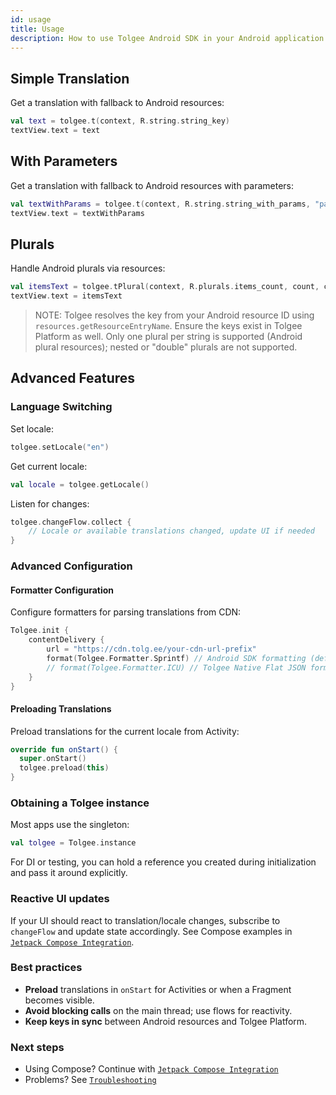 ```yaml
---
id: usage
title: Usage
description: How to use Tolgee Android SDK in your Android application
---
```


## Simple Translation

Get a translation with fallback to Android resources:

```kotlin
val text = tolgee.t(context, R.string.string_key)
textView.text = text
```

## With Parameters

Get a translation with fallback to Android resources with parameters:

```kotlin
val textWithParams = tolgee.t(context, R.string.string_with_params, "param1", "param2")
textView.text = textWithParams
```

## Plurals

Handle Android plurals via resources:

```kotlin
val itemsText = tolgee.tPlural(context, R.plurals.items_count, count, count)
textView.text = itemsText
```

> NOTE:
> Tolgee resolves the key from your Android resource ID using `resources.getResourceEntryName`. Ensure the keys exist in Tolgee Platform as well.
> Only one plural per string is supported (Android plural resources); nested or "double" plurals are not supported.

## Advanced Features

### Language Switching

Set locale:

```kotlin
tolgee.setLocale("en")
```

Get current locale:

```kotlin
val locale = tolgee.getLocale()
```

Listen for changes:

```kotlin
tolgee.changeFlow.collect {
    // Locale or available translations changed, update UI if needed
}
```

### Advanced Configuration

#### Formatter Configuration

Configure formatters for parsing translations from CDN:

```kotlin
Tolgee.init {
    contentDelivery {
        url = "https://cdn.tolg.ee/your-cdn-url-prefix"
        format(Tolgee.Formatter.Sprintf) // Android SDK formatting (default)
        // format(Tolgee.Formatter.ICU) // Tolgee Native Flat JSON formatting
    }
}
```

#### Preloading Translations

Preload translations for the current locale from Activity:

```kotlin
override fun onStart() {
  super.onStart()
  tolgee.preload(this)
}
```

### Obtaining a Tolgee instance

Most apps use the singleton:

```kotlin
val tolgee = Tolgee.instance
```

For DI or testing, you can hold a reference you created during initialization and pass it around explicitly.

### Reactive UI updates

If your UI should react to translation/locale changes, subscribe to `changeFlow` and update state accordingly. See Compose examples in [`Jetpack Compose Integration`](./jetpack/usage.mdx).

### Best practices

- **Preload** translations in `onStart` for Activities or when a Fragment becomes visible.
- **Avoid blocking calls** on the main thread; use flows for reactivity.
- **Keep keys in sync** between Android resources and Tolgee Platform.

### Next steps

- Using Compose? Continue with [`Jetpack Compose Integration`](./jetpack/installation.mdx)
- Problems? See [`Troubleshooting`](./troubleshooting.mdx)
